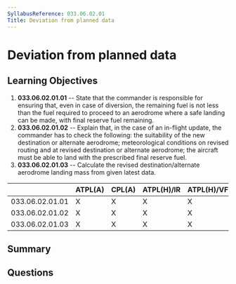 ```yaml
---
SyllabusReference: 033.06.02.01
Title: Deviation from planned data
---
```


# Deviation from planned data

## Learning Objectives

1.  **033.06.02.01.01** -- State that the commander is responsible for ensuring
    that, even in case of diversion, the remaining fuel is not less than the fuel
    required to proceed to an aerodrome where a safe landing can be made, with
    final reserve fuel remaining.
2.  **033.06.02.01.02** -- Explain that, in the case of an in-flight update, the
    commander has to check the following: the suitability of the new destination
    or alternate aerodrome; meteorological conditions on revised routing and at
    revised destination or alternate aerodrome; the aircraft must be able to land
    with the prescribed final reserve fuel.
3.  **033.06.02.01.03** -- Calculate the revised destination/alternate aerodrome
    landing mass from given latest data.

|                 | ATPL(A) | CPL(A) | ATPL(H)/IR | ATPL(H)/VFR | CPL(H) | IR | CBIR(A) |
| --------------- | ------- | ------ | ---------- | ----------- | ------ | -- | ------- |
| 033.06.02.01.01 | X       | X      | X          | X           | X      |    |         |
| 033.06.02.01.02 | X       | X      | X          | X           | X      |    |         |
| 033.06.02.01.03 | X       | X      | X          | X           | X      |    |         |

## Summary

## Questions
